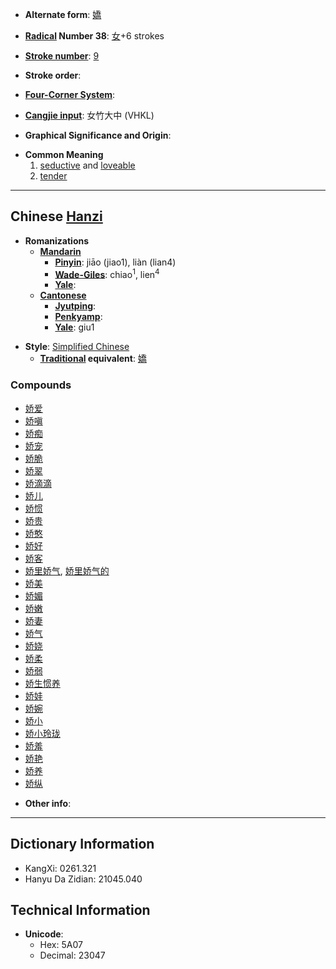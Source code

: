 * '''Alternate form''': [[嬌]]

* '''[[Wiktionary:Chinese radical index| Radical]] Number 38''': [[Wiktionary:Chinese radical index 女|女]]+6 strokes

* '''[[Wiktionary:Chinese total strokes index|Stroke number]]''': [[Wiktionary:Chinese total strokes index 9|9]]

* '''Stroke order''': 

* '''[[Wiktionary:Chinese four corner index|Four-Corner System]]''': 

* '''[[Wiktionary:Chinese Cangjie index|Cangjie input]]''': 女竹大中 (VHKL)

* '''Graphical Significance and Origin''': 

* '''Common Meaning'''
*# [[seductive]] and [[loveable]]
*# [[tender]]


----

== Chinese [[Hanzi]] ==

* '''Romanizations'''
** '''[[Mandarin]]'''
*** '''[[Pinyin]]''': jiāo (jiao1), liàn (lian4)
*** '''[[Wade-Giles]]''': chiao<sup>1</sup>, lien<sup>4</sup>
*** '''[[Yale]]''': 
** '''[[Cantonese]]'''
*** '''[[Jyutping]]''':
*** '''[[Penkyamp]]''': 
*** '''[[Yale]]''': giu1

* '''Style''': [[Simplified Chinese]] 
** '''[[Traditional Chinese|Traditional]] equivalent''': [[嬌]]

===Compounds===
*[[娇爱]]
*[[娇嗔]]
*[[娇痴]]
*[[娇宠]]
*[[娇脆]]
*[[娇翠]]
*[[娇滴滴]]
*[[娇儿]]
*[[娇惯]]
*[[娇贵]]
*[[娇憨]]
*[[娇好]]
*[[娇客]]
*[[娇里娇气]], [[娇里娇气的]]
*[[娇美]]
*[[娇媚]]
*[[娇嫩]]
*[[娇妻]]
*[[娇气]]
*[[娇娆]]
*[[娇柔]]
*[[娇弱]]
*[[娇生惯养]]
*[[娇娃]]
*[[娇婉]]
*[[娇小]]
*[[娇小玲珑]]
*[[娇羞]]
*[[娇艳]]
*[[娇养]]
*[[娇纵]]

* '''Other info''': 

----

== Dictionary Information ==

* KangXi: 0261.321
* Hanyu Da Zidian: 21045.040

== Technical Information ==

* '''Unicode''':
** Hex: 5A07
** Decimal: 23047